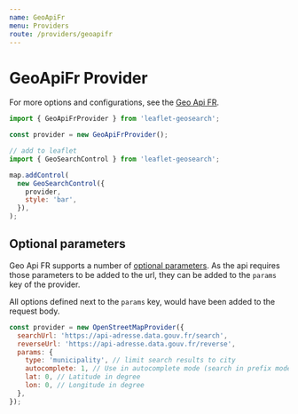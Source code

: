 ```yaml
---
name: GeoApiFr
menu: Providers
route: /providers/geoapifr
---
```



# GeoApiFr Provider

For more options and configurations, see the [Geo Api FR][1].

<Playground>
  <Map provider="GeoApiFr" />
</Playground>

```js
import { GeoApiFrProvider } from 'leaflet-geosearch';

const provider = new GeoApiFrProvider();

// add to leaflet
import { GeoSearchControl } from 'leaflet-geosearch';

map.addControl(
  new GeoSearchControl({
    provider,
    style: 'bar',
  }),
);
```

## Optional parameters

Geo Api FR supports a number of [optional parameters][2]. As the api requires those parameters to be added to the url, they can be added to the `params` key of the provider.

All options defined next to the `params` key, would have been added to the request body.

```js
const provider = new OpenStreetMapProvider({
  searchUrl: 'https://api-adresse.data.gouv.fr/search',
  reverseUrl: 'https://api-adresse.data.gouv.fr/reverse',
  params: {
    type: 'municipality', // limit search results to city
    autocomplete: 1, // Use in autocomplete mode (search in prefix mode)
    lat: 0, // Latitude in degree
    lon: 0, // Longitude in degree
  },
});
```

[1]: https://geo.api.gouv.fr/
[2]: https://geo.api.gouv.fr/adresse
